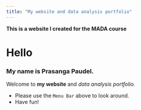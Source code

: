 ```yaml
---
title: "My website and data analysis portfolio"
---
```


**This is a website I created for the MADA course**

# Hello

### My name is Prasanga Paudel.

Welcome to **my website** and *data analysis portfolio.*

-   Please use the `Menu Bar` above to look around.
-   Have fun!
